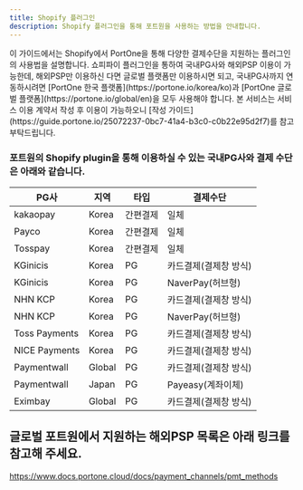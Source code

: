 ```yaml
---
title: Shopify 플러그인
description: Shopify 플러그인을 통해 포트원을 사용하는 방법을 안내합니다.
---
```



<Hint style="info">
  이 가이드에서는 Shopify에서 PortOne을 통해 다양한 결제수단을 지원하는
  플러그인의 사용법을 설명합니다. 쇼피파이 플러그인을 통하여 국내PG사와 해외PSP 이용이 가능한데,
  해외PSP만 이용하신 다면 글로벌 플랫폼만 이용하시면 되고, 국내PG사까지 연동하시려면 [PortOne
  한국 플랫폼](https://portone.io/korea/ko)과 [PortOne 글로벌
  플랫폼](https://portone.io/global/en)을 모두 사용해야 합니다.
  본 서비스는 서비스 이용 계약서 작성 후 이용이 가능하오니 [작성 가이드](https://guide.portone.io/25072237-0bc7-41a4-b3c0-c0b22e95d2f7)를 참고 부탁드립니다.
</Hint>

### 포트원의 Shopify plugin을 통해 이용하실 수 있는 국내PG사와 결제 수단은 아래와 같습니다.

|PG사         |지역  |타입    |결제수단             |
|-------------|------|--------|---------------------|
|kakaopay     |Korea |간편결제|일체                 |
|Payco        |Korea |간편결제|일체                 |
|Tosspay      |Korea |간편결제|일체                 |
|KGinicis     |Korea |PG      |카드결제(결제창 방식)|
|KGinicis     |Korea |PG      |NaverPay(허브형)     |
|NHN KCP      |Korea |PG      |카드결제(결제창 방식)|
|NHN KCP      |Korea |PG      |NaverPay(허브형)     |
|Toss Payments|Korea |PG      |카드결제(결제창 방식)|
|NICE Payments|Korea |PG      |카드결제(결제창 방식)|
|Paymentwall  |Global|PG      |카드결제(결제창 방식)|
|Paymentwall  |Japan |PG      |Payeasy(계좌이체)    |
|Eximbay      |Global|PG      |카드결제(결제창 방식)|

## 글로벌 포트원에서 지원하는 해외PSP 목록은 아래 링크를 참고해 주세요.
https://www.docs.portone.cloud/docs/payment_channels/pmt_methods


